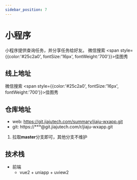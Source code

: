 ---
sidebar_position: 7
---

# 小程序

小程序提供查询任务，并分享任务给好友。
微信搜索 <span style={{color:'#25c2a0', fontSize:'16px', fontWeight:'700'}}>佳图秀</span>

## 线上地址
微信搜索 <span style={{color:'#25c2a0', fontSize:'16px', fontWeight:'700'}}>佳图秀</span>
## 仓库地址
  - web: https://git.jiajutech.com/summary/jiaju-wxapp.git
  - git: https://***@git.jiajutech.com/r/jiaju-wxapp.git
  1. 拉取**master**分支即可，其他分支不维护

## 技术栈
- 前端
  - vue2 + uniapp + uview2
